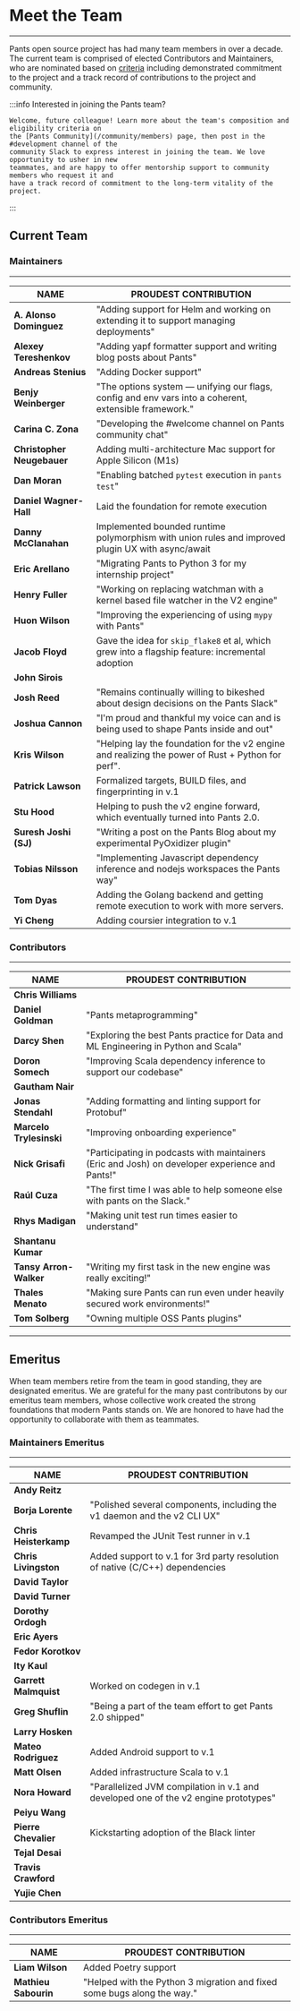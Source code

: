 # Meet the Team

---

Pants open source project has had many team members in over a decade. The current team is comprised of elected Contributors and Maintainers, who are nominated based on [criteria](/community/members#how-is-the-community-structured) including demonstrated commitment to the project and a track record of contributions to the project and community.

:::info Interested in joining the Pants team?

    Welcome, future colleague! Learn more about the team's composition and eligibility criteria on
    the [Pants Community](/community/members) page, then post in the #development channel of the
    community Slack to express interest in joining the team. We love opportunity to usher in new
    teammates, and are happy to offer mentorship support to community members who request it and
    have a track record of commitment to the long-term vitality of the project.

:::

## Current Team

### Maintainers

---

| **NAME**                   | **PROUDEST CONTRIBUTION**                                                                             |
| -------------------------- | ----------------------------------------------------------------------------------------------------- |
| **A. Alonso Dominguez**    | "Adding support for Helm and working on extending it to support managing deployments"                 |
| **Alexey Tereshenkov**     | "Adding yapf formatter support and writing blog posts about Pants"                                    |
| **Andreas Stenius**        | "Adding Docker support"                                                                               |
| **Benjy Weinberger**       | "The options system — unifying our flags, config and env vars into a coherent, extensible framework." |
| **Carina C. Zona**         | "Developing the #welcome channel on Pants community chat"                                             |
| **Christopher Neugebauer** | Adding multi-architecture Mac support for Apple Silicon (M1s)                                         |
| **Dan Moran**              | "Enabling batched `pytest` execution in `pants test`"                                                 |
| **Daniel Wagner-Hall**     | Laid the foundation for remote execution                                                              |
| **Danny McClanahan**       | Implemented bounded runtime polymorphism with union rules and improved plugin UX with async/await     |
| **Eric Arellano**          | "Migrating Pants to Python 3 for my internship project"                                               |
| **Henry Fuller**           | "Working on replacing watchman with a kernel based file watcher in the V2 engine"                     |
| **Huon Wilson**            | "Improving the experiencing of using `mypy` with Pants"                                               |
| **Jacob Floyd**            | Gave the idea for `skip_flake8` et al, which grew into a flagship feature: incremental adoption       |
| **John Sirois**            |                                                                                                       |
| **Josh Reed**              | "Remains continually willing to bikeshed about design decisions on the Pants Slack"                   |
| **Joshua Cannon**          | "I'm proud and thankful my voice can and is being used to shape Pants inside and out"                 |
| **Kris Wilson**            | "Helping lay the foundation for the v2 engine and realizing the power of Rust + Python for perf".     |
| **Patrick Lawson**         | Formalized targets, BUILD files, and fingerprinting in v.1                                            |
| **Stu Hood**               | Helping to push the v2 engine forward, which eventually turned into Pants 2.0.                        |
| **Suresh Joshi (SJ)**      | "Writing a post on the Pants Blog about my experimental PyOxidizer plugin"                            |
| **Tobias Nilsson**         | "Implementing Javascript dependency inference and nodejs workspaces the Pants way"                    |
| **Tom Dyas**               | Adding the Golang backend and getting remote execution to work with more servers.                     |
| **Yi Cheng**               | Adding coursier integration to v.1                                                                    |

### Contributors

---

| **NAME**                | **PROUDEST CONTRIBUTION**                                                                       |
| ----------------------- | ----------------------------------------------------------------------------------------------- |
| **Chris Williams**      |                                                                                                 |
| **Daniel Goldman**      | "Pants metaprogramming"                                                                         |
| **Darcy Shen**          | "Exploring the best Pants practice for Data and ML Engineering in Python and Scala"             |
| **Doron Somech**        | "Improving Scala dependency inference to support our codebase"                                  |
| **Gautham Nair**        |                                                                                                 |
| **Jonas Stendahl**      | "Adding formatting and linting support for Protobuf"                                            |
| **Marcelo Trylesinski** | "Improving onboarding experience"                                                               |
| **Nick Grisafi**        | "Participating in podcasts with maintainers (Eric and Josh) on developer experience and Pants!" |
| **Raúl Cuza**           | "The first time I was able to help someone else with pants on the Slack."                       |
| **Rhys Madigan**        | "Making unit test run times easier to understand"                                               |
| **Shantanu Kumar**      |                                                                                                 |
| **Tansy Arron-Walker**  | "Writing my first task in the new engine was really exciting!"                                  |
| **Thales Menato**       | "Making sure Pants can run even under heavily secured work environments!"                       |
| **Tom Solberg**         | "Owning multiple OSS Pants plugins"                                                             |

---

## Emeritus

When team members retire from the team in good standing, they are designated emeritus. We are grateful for the many past contributons by our emeritus team members, whose collective work created the strong foundations that modern Pants stands on. We are honored to have had the opportunity to collaborate with them as teammates.

### Maintainers Emeritus

---

| **NAME**              | **PROUDEST CONTRIBUTION**                                                           |
| --------------------- | ----------------------------------------------------------------------------------- |
| **Andy Reitz**        |                                                                                     |
| **Borja Lorente**     | "Polished several components, including the v1 daemon and the v2 CLI UX"            |
| **Chris Heisterkamp** | Revamped the JUnit Test runner in v.1                                               |
| **Chris Livingston**  | Added support to v.1 for 3rd party resolution of native (C/C++) dependencies        |
| **David Taylor**      |                                                                                     |
| **David Turner**      |                                                                                     |
| **Dorothy Ordogh**    |                                                                                     |
| **Eric Ayers**        |                                                                                     |
| **Fedor Korotkov**    |                                                                                     |
| **Ity Kaul**          |                                                                                     |
| **Garrett Malmquist** | Worked on codegen in v.1                                                            |
| **Greg Shuflin**      | "Being a part of the team effort to get Pants 2.0 shipped"                          |
| **Larry Hosken**      |                                                                                     |
| **Mateo Rodriguez**   | Added Android support to v.1                                                        |
| **Matt Olsen**        | Added infrastructure Scala to v.1                                                   |
| **Nora Howard**       | "Parallelized JVM compilation in v.1 and developed one of the v2 engine prototypes" |
| **Peiyu Wang**        |                                                                                     |
| **Pierre Chevalier**  | Kickstarting adoption of the Black linter                                           |
| **Tejal Desai**       |                                                                                     |
| **Travis Crawford**   |                                                                                     |
| **Yujie Chen**        |                                                                                     |

### Contributors Emeritus

---

| **NAME**             | **PROUDEST CONTRIBUTION**                                               |
| -------------------- | ----------------------------------------------------------------------- |
| **Liam Wilson**      | Added Poetry support                                                    |
| **Mathieu Sabourin** | "Helped with the Python 3 migration and fixed some bugs along the way." |
